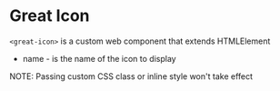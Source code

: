 # Great Icon

`<great-icon>` is a custom web component that extends HTMLElement

-   name - is the name of the icon to display

NOTE: Passing custom CSS class or inline style won't take effect
